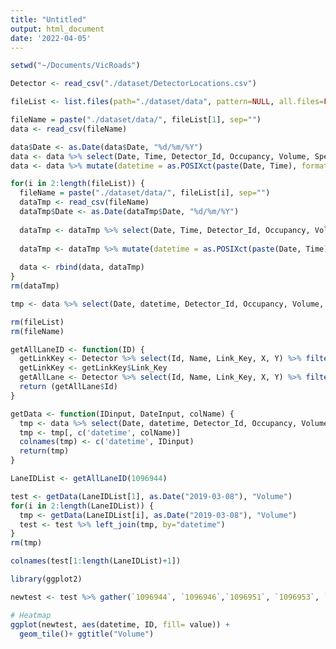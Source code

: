 ```yaml
---
title: "Untitled"
output: html_document
date: '2022-04-05'
---
```


```r
setwd("~/Documents/VicRoads")
```

```r
Detector <- read_csv("./dataset/DetectorLocations.csv")
```

```r
fileList <- list.files(path="./dataset/data", pattern=NULL, all.files=FALSE, full.names=FALSE)

fileName = paste("./dataset/data/", fileList[1], sep="")
data <- read_csv(fileName)
```

```r
data$Date <- as.Date(data$Date, "%d/%m/%Y")
data <- data %>% select(Date, Time, Detector_Id, Occupancy, Volume, Speed_Sum, Speed_Obs)
data <- data %>% mutate(datetime = as.POSIXct(paste(Date, Time), format="%Y-%m-%d %H:%M:%S"))
```

```r
for(i in 2:length(fileList)) {
  fileName = paste("./dataset/data/", fileList[i], sep="")
  dataTmp <- read_csv(fileName)
  dataTmp$Date <- as.Date(dataTmp$Date, "%d/%m/%Y")
  
  dataTmp <- dataTmp %>% select(Date, Time, Detector_Id, Occupancy, Volume, Speed_Sum, Speed_Obs)
  
  dataTmp <- dataTmp %>% mutate(datetime = as.POSIXct(paste(Date, Time), format="%Y-%m-%d %H:%M:%S"))
  
  data <- rbind(data, dataTmp)
}
rm(dataTmp)
```

```r
tmp <- data %>% select(Date, datetime, Detector_Id, Occupancy, Volume, Speed_Sum, Speed_Obs, Available, Incident, Failed) %>% filter(Date == as.Date("2019-03-08") & Detector_Id==1096944)

rm(fileList)
rm(fileName)
```

```r
getAllLaneID <- function(ID) {
  getLinkKey <- Detector %>% select(Id, Name, Link_Key, X, Y) %>% filter(Id==ID)
  getLinkKey <- getLinkKey$Link_Key
  getAllLane <- Detector %>% select(Id, Name, Link_Key, X, Y) %>% filter(Link_Key==getLinkKey)
  return (getAllLane$Id)
}
```

```r
getData <- function(IDinput, DateInput, colName) {
  tmp <- data %>% select(Date, datetime, Detector_Id, Occupancy, Volume, Speed_Sum, Speed_Obs, Available, Incident, Failed) %>% filter(Date == DateInput & Detector_Id==IDinput)
  tmp <- tmp[, c('datetime', colName)]
  colnames(tmp) <- c('datetime', IDinput)
  return(tmp)
}
```

```r
LaneIDList <- getAllLaneID(1096944)
```

```r
test <- getData(LaneIDList[1], as.Date("2019-03-08"), "Volume")
for(i in 2:length(LaneIDList)) {
  tmp <- getData(LaneIDList[i], as.Date("2019-03-08"), "Volume")
  test <- test %>% left_join(tmp, by="datetime")
}
rm(tmp)
```

```r
colnames(test[1:length(LaneIDList)+1])
```

```r
library(ggplot2)

newtest <- test %>% gather(`1096944`, `1096946`,`1096951`, `1096953`, ``, key = "ID", value = "value")
```

```r
# Heatmap 
ggplot(newtest, aes(datetime, ID, fill= value)) + 
  geom_tile()+ ggtitle("Volume")
```